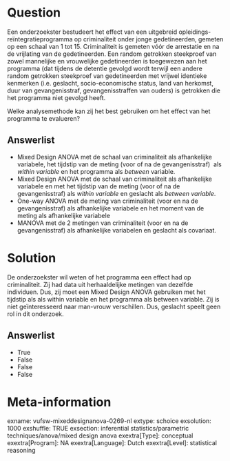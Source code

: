 Question
========
Een onderzoekster bestudeert het effect van een uitgebreid opleidings-
reïntegratieprogramma op criminaliteit onder jonge gedetineerden,
gemeten op een schaal van 1 tot 15. Criminaliteit is gemeten vóór de
arrestatie en na de vrijlating van de gedetineerden. Een random
getrokken steekproef van zowel mannelijke en vrouwelijke gedetineerden
is toegewezen aan het programma (dat tijdens de detentie gevolgd wordt
terwijl een andere random getrokken steekproef van gedetineerden met
vrijwel identieke kenmerken (i.e. geslacht, socio-economische status,
land van herkomst, duur van gevangenisstraf, gevangenisstraffen van
ouders) is getrokken die het programma niet gevolgd heeft.  
  
Welke analysemethode kan zij het best gebruiken om het effect van het
programma te evalueren?

Answerlist
----------
* Mixed Design ANOVA met de schaal van criminaliteit als afhankelijke
  variabele, het tijdstip van de meting (voor of na de gevangenisstraf)
   als *within variable *en het programma als* between *variable.
* Mixed Design ANOVA met de schaal van criminaliteit als afhankelijke
  variabele en met het tijdstip van de meting (voor of na de
  gevangenisstraf) als *within variable* en geslacht als *between
  variable*.
* One-way ANOVA met de meting van criminaliteit (voor en na de
  gevangenisstraf) als afhankelijke variabele en het moment van de meting
  als afhankelijke variabele
* MANOVA met de 2 metingen van criminaliteit (voor en na de
  gevangenisstraf) als afhankelijke variabelen en geslacht als covariaat.

Solution
========





De onderzoekster wil weten of het programma een effect had op
criminaliteit. Zij had data uit herhaaldelijke metingen van dezelfde
individuen. Dus, zij moet een Mixed Design ANOVA gebruiken met het
tijdstip als als within variable en het programma als between variable.
Zij is niet geïnteresseerd naar man-vrouw verschillen. Dus, geslacht
speelt geen rol in dit onderzoek.




Answerlist
----------
* True
* False
* False
* False

Meta-information
================
exname: vufsw-mixeddesignanova-0269-nl
extype: schoice
exsolution: 1000
exshuffle: TRUE
exsection: inferential statistics/parametric techniques/anova/mixed design anova
exextra[Type]: conceptual
exextra[Program]: NA
exextra[Language]: Dutch
exextra[Level]: statistical reasoning

